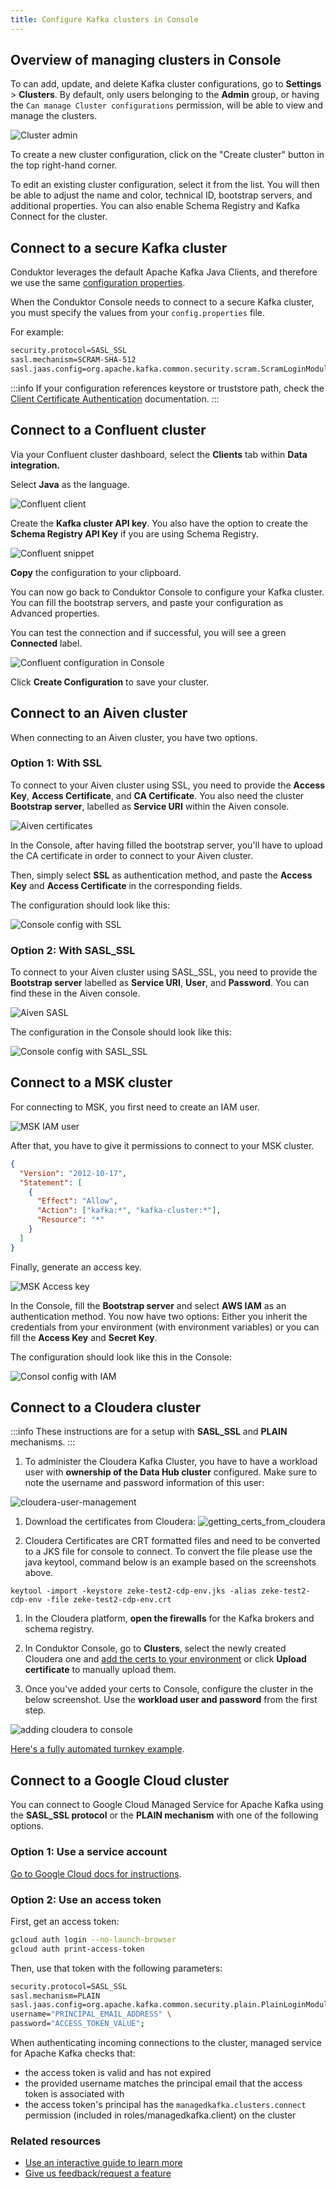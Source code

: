 ```yaml
---
title: Configure Kafka clusters in Console
---
```


## Overview of managing clusters in Console

To can add, update, and delete Kafka cluster configurations, go to **Settings** > **Clusters**. By default, only users belonging to the **Admin** group, or having the `Can manage Cluster configurations` permission, will be able to view and manage the clusters.

![Cluster admin](/images/clusters-list.png)

To create a new cluster configuration, click on the "Create cluster" button in the top right-hand corner.

To edit an existing cluster configuration, select it from the list. You will then be able to adjust the name and color, technical ID, bootstrap servers, and additional properties. You can also enable Schema Registry and Kafka Connect for the cluster.

## Connect to a secure Kafka cluster

Conduktor leverages the default Apache Kafka Java Clients, and therefore we use the same [configuration properties](https://kafka.apache.org/documentation/#consumerconfigs).

When the Conduktor Console needs to connect to a secure Kafka cluster, you must specify the values from your `config.properties` file.

For example:

```md
security.protocol=SASL_SSL
sasl.mechanism=SCRAM-SHA-512
sasl.jaas.config=org.apache.kafka.common.security.scram.ScramLoginModule required username='<username>' password='<password>';
```

:::info
If your configuration references keystore or truststore path, check the [Client Certificate Authentication](https://docs.conduktor.io/platform/configuration/ssl-tls-configuration/#client-certificate-authentication) documentation.
:::

## Connect to a Confluent cluster

Via your Confluent cluster dashboard, select the **Clients** tab within **Data integration.**

Select **Java** as the language.

![Confluent client](/images/confluent-client.png)

Create the **Kafka cluster API key**. You also have the option to create the **Schema Registry API Key** if you are using Schema Registry.

![Confluent snippet](/images/confluent-api-key.png)

**Copy** the configuration to your clipboard.

You can now go back to Conduktor Console to configure your Kafka cluster. You can fill the bootstrap servers, and paste your configuration as Advanced properties.

You can test the connection and if successful, you will see a green **Connected** label.

![Confluent configuration in Console](/images/confluent-config.png)

Click **Create Configuration** to save your cluster.

## Connect to an Aiven cluster

When connecting to an Aiven cluster, you have two options.

### Option 1: With SSL

To connect to your Aiven cluster using SSL, you need to provide the **Access Key**, **Access Certificate**, and **CA Certificate**.
You also need the cluster **Bootstrap server**, labelled as **Service URI** within the Aiven console.

![Aiven certificates](/images/aiven-certs.png)

In the Console, after having filled the bootstrap server, you'll have to upload the CA certificate in order to connect to your Aiven cluster.

Then, simply select **SSL** as authentication method, and paste the **Access Key** and **Access Certificate** in the corresponding fields.

The configuration should look like this:

![Console config with SSL](/images/aiven-with-ssl.png)

### Option 2: With SASL_SSL

To connect to your Aiven cluster using SASL_SSL, you need to provide the **Bootstrap server** labelled as **Service URI**, **User**, and **Password**. You can find these in the Aiven console.

![Aiven SASL](/images/aiven-sasl-ssl.png)

The configuration in the Console should look like this:

![Console config with SASL_SSL](/images/aiven-with-sasl-ssl.png)

## Connect to a MSK cluster

For connecting to MSK, you first need to create an IAM user.

![MSK IAM user](/images/msk-iam-user.png)

After that, you have to give it permissions to connect to your MSK cluster.

```json
{
  "Version": "2012-10-17",
  "Statement": [
    {
      "Effect": "Allow",
      "Action": ["kafka:*", "kafka-cluster:*"],
      "Resource": "*"
    }
  ]
}
```

Finally, generate an access key.

![MSK Access key](/images/msk-access-key.png)

In the Console, fill the **Bootstrap server** and select **AWS IAM** as an authentication method.
You now have two options: Either you inherit the credentials from your environment (with environment variables) or you can fill the **Access Key** and **Secret Key**.

The configuration should look like this in the Console:

![Consol config with IAM](/images/msk-with-iam.png)

## Connect to a Cloudera cluster

:::info
These instructions are for a setup with **SASL_SSL** and **PLAIN** mechanisms.
:::

1. To administer the Cloudera Kafka Cluster, you have to have a workload user with **ownership of the Data Hub cluster** configured. Make sure to note the username and password information of this user:

![cloudera-user-management](/images/cloudera-user-management.png)

1. Download the certificates from Cloudera:
![getting_certs_from_cloudera](/images/getting_certs_from_cloudera.png)

1. Cloudera Certificates are CRT formatted files and need to be converted to a JKS file for console to connect. To convert the file please use the java keytool, command below is an example based on the screenshots above.

```
keytool -import -keystore zeke-test2-cdp-env.jks -alias zeke-test2-cdp-env -file zeke-test2-cdp-env.crt
```

1. In the Cloudera platform, **open the firewalls** for the Kafka brokers and schema registry.

1. In Conduktor Console, go to **Clusters**, select the newly created Cloudera one and [add the certs to your environment](/platform/get-started/configuration/ssl-tls-configuration/#configure-custom-truststore-on-conduktor-console) or click **Upload certificate** to manually upload them.

1. Once you've added your certs to Console, configure the cluster in the below screenshot. Use the **workload user and password** from the first step.

![adding cloudera to console](/images/cloudera-console-setup.png)

[Here's a fully automated turnkey example](https://github.com/conduktor/conduktor-cloudera-quickstart-demo?tab=readme-ov-file#cloudera--conduktor).

## Connect to a Google Cloud cluster

You can connect to Google Cloud Managed Service for Apache Kafka using the **SASL_SSL protocol** or the **PLAIN mechanism** with one of the following options.

### Option 1: Use a service account

 [Go to Google Cloud docs for instructions](https://cloud.google.com/managed-service-for-apache-kafka/docs/authentication-kafka#sasl-plain).

### Option 2: Use an access token

First, get an access token:

```bash
gcloud auth login --no-launch-browser
gcloud auth print-access-token 
```

Then, use that token with the following parameters:

```bash
security.protocol=SASL_SSL
sasl.mechanism=PLAIN
sasl.jaas.config=org.apache.kafka.common.security.plain.PlainLoginModule required \
username="PRINCIPAL_EMAIL_ADDRESS" \
password="ACCESS_TOKEN_VALUE";
```

When authenticating incoming connections to the cluster, managed service for Apache Kafka checks that:

- the access token is valid and has not expired
- the provided username matches the principal email that the access token is associated with
- the access token's principal has the `managedkafka.clusters.connect` permission (included in roles/managedkafka.client) on the cluster

### Related resources

- [Use an interactive guide to learn more](https://conduktor.navattic.com/cluster-configuration)
- [Give us feedback/request a feature](https://conduktor.io/roadmap)
